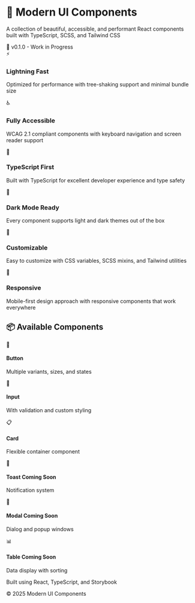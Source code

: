 
<Meta title="Welcome" />

<style>
  {`
    .welcome-page {
      font-family: 'Helvetica Neue', Helvetica, Arial, sans-serif;
      line-height: 1.6;
      max-width: 1200px;
      margin: 0 auto;
      padding: 40px 20px;
      color: #333;
    }

    .hero-section {
      text-align: center;
      margin-bottom: 60px;
      padding: 60px 0;
      background: linear-gradient(135deg, #667eea57 0%, #5809a87a 100%);
      border-radius: 20px;
      color: white;
    }

    .hero-title {
      font-size: 3.5rem;
      font-weight: 700;
      margin-bottom: 20px;
      letter-spacing: -1px;
    }

    .hero-subtitle {
      font-size: 1.5rem;
      font-weight: 300;
      opacity: 0.9;
      max-width: 600px;
      margin: 0 auto;
    }

    .status-badge {
      display: inline-block;
      background: rgba(255, 255, 255, 0.2);
      padding: 8px 20px;
      border-radius: 30px;
      margin-top: 20px;
      font-size: 0.9rem;
      backdrop-filter: blur(10px);
    }

    .features-grid {
      display: grid;
      grid-template-columns: repeat(auto-fit, minmax(300px, 1fr));
      gap: 30px;
      margin-bottom: 60px;
    }

    .feature-card {
      background: #f8f9fa;
      border-radius: 12px;
      padding: 30px;
      transition: transform 0.2s, box-shadow 0.2s;
      border: 1px solid #e9ecef;
    }

    .feature-card:hover {
      transform: translateY(-5px);
      box-shadow: 0 10px 30px rgba(0,0,0,0.1);
    }

    .feature-icon {
      font-size: 2.5rem;
      margin-bottom: 15px;
    }

    .feature-title {
      font-size: 1.3rem;
      font-weight: 600;
      margin-bottom: 10px;
      color: #2c3e50;
    }

    .feature-description {
      color: #6c757d;
      line-height: 1.6;
    }

    .components-section {
      margin-bottom: 60px;
    }

    .section-title {
      font-size: 2rem;
      font-weight: 600;
      margin-bottom: 30px;
      text-align: center;
      color: #2c3e50;
    }

    .components-list {
      display: grid;
      grid-template-columns: repeat(auto-fill, minmax(250px, 1fr));
      gap: 20px;
    }

    .component-item {
      background: white;
      border: 2px solid #e9ecef;
      border-radius: 10px;
      padding: 20px;
      display: flex;
      align-items: center;
      gap: 15px;
      transition: all 0.2s;
    }

    .component-item:hover {
      border-color: #667eea;
      background: #f8f9ff;
    }

    .component-item.coming-soon {
      opacity: 0.6;
      background: #f8f9fa;
    }

    .component-icon {
      font-size: 1.5rem;
    }

    .component-info h4 {
      margin: 0;
      font-size: 1.1rem;
      color: #2c3e50;
    }

    .component-info p {
      margin: 5px 0 0;
      font-size: 0.9rem;
      color: #6c757d;
    }

    .coming-soon-badge {
      font-size: 0.75rem;
      background: #ffeaa7;
      color: #d63031;
      padding: 2px 8px;
      border-radius: 12px;
      margin-left: 10px;
    }

    .quickstart-section {
      background: #2c3e50;
      color: white;
      padding: 40px;
      border-radius: 12px;
      margin-bottom: 40px;
    }

    .code-block {
      background: #1a252f;
      padding: 20px;
      border-radius: 8px;
      margin-top: 20px;
      overflow-x: auto;
    }

    .code-block code {
      color: #4ade80;
      font-family: 'Monaco', 'Courier New', monospace;
      font-size: 0.9rem;
      line-height: 1.5;
    }

    .footer {
      text-align: center;
      margin-top: 60px;
      padding: 20px 0;
      color: #6c757d;
    }
  `}
</style>

<div className="welcome-page">
  <div className="hero-section">
    <h1 className="hero-title">🎨 Modern UI Components</h1>
    <p className="hero-subtitle">
      A collection of beautiful, accessible, and performant React components
      built with TypeScript, SCSS, and Tailwind CSS
    </p>
    <span className="status-badge">
      🚧 v0.1.0 - Work in Progress
    </span>
  </div>

  <div className="features-grid">
    <div className="feature-card">
      <div className="feature-icon">⚡</div>
      <h3 className="feature-title">Lightning Fast</h3>
      <p className="feature-description">
        Optimized for performance with tree-shaking support and minimal bundle size
      </p>
    </div>
    <div className="feature-card">
      <div className="feature-icon">♿</div>
      <h3 className="feature-title">Fully Accessible</h3>
      <p className="feature-description">
        WCAG 2.1 compliant components with keyboard navigation and screen reader support
      </p>
    </div>
    <div className="feature-card">
      <div className="feature-icon">🎯</div>
      <h3 className="feature-title">TypeScript First</h3>
      <p className="feature-description">
        Built with TypeScript for excellent developer experience and type safety
      </p>
    </div>
    <div className="feature-card">
      <div className="feature-icon">🌙</div>
      <h3 className="feature-title">Dark Mode Ready</h3>
      <p className="feature-description">
        Every component supports light and dark themes out of the box
      </p>
    </div>
    <div className="feature-card">
      <div className="feature-icon">🎨</div>
      <h3 className="feature-title">Customizable</h3>
      <p className="feature-description">
        Easy to customize with CSS variables, SCSS mixins, and Tailwind utilities
      </p>
    </div>
    <div className="feature-card">
      <div className="feature-icon">📱</div>
      <h3 className="feature-title">Responsive</h3>
      <p className="feature-description">
        Mobile-first design approach with responsive components that work everywhere
      </p>
    </div>
  </div>

  <div className="components-section">
    <h2 className="section-title">📦 Available Components</h2>
    <div className="components-list">
      <div className="component-item">
        <span className="component-icon">🔘</span>
        <div className="component-info">
          <h4>Button</h4>
          <p>Multiple variants, sizes, and states</p>
        </div>
      </div>
      <div className="component-item">
        <span className="component-icon">📝</span>
        <div className="component-info">
          <h4>Input</h4>
          <p>With validation and custom styling</p>
        </div>
      </div>
      <div className="component-item">
        <span className="component-icon">📋</span>
        <div className="component-info">
          <h4>Card</h4>
          <p>Flexible container component</p>
        </div>
      </div>
      <div className="component-item coming-soon">
        <span className="component-icon">🔔</span>
        <div className="component-info">
          <h4>Toast <span className="coming-soon-badge">Coming Soon</span></h4>
          <p>Notification system</p>
        </div>
      </div>
      <div className="component-item coming-soon">
        <span className="component-icon">💬</span>
        <div className="component-info">
          <h4>Modal <span className="coming-soon-badge">Coming Soon</span></h4>
          <p>Dialog and popup windows</p>
        </div>
      </div>
      <div className="component-item coming-soon">
        <span className="component-icon">📊</span>
        <div className="component-info">
          <h4>Table <span className="coming-soon-badge">Coming Soon</span></h4>
          <p>Data display with sorting</p>
        </div>
      </div>
    </div>
  </div>

  <div className="footer">
    <p>Built using React, TypeScript, and Storybook</p>
    <p>© 2025 Modern UI Components</p>
  </div>
</div>